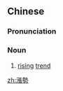 {{also|涨势}}
==Chinese==
{{zh-forms|s=涨势}}

===Pronunciation===
{{zh-pron
|m=zhǎngshì
|cat=n
}}

===Noun===
{{zh-noun}}

# {{qualifier|especially of prices}} [[rising]] [[trend]]

[[zh:漲勢]]
